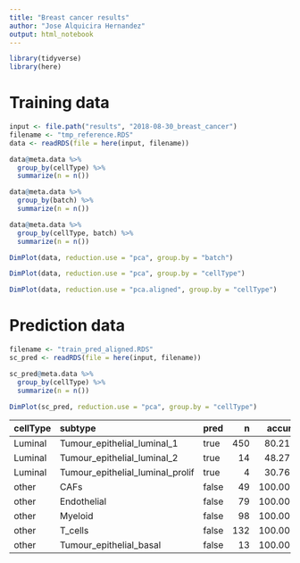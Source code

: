 ```yaml
---
title: "Breast cancer results"
author: "Jose Alquicira Hernandez"
output: html_notebook
---
```



```r
library(tidyverse)
library(here)
```

# Training data


```r
input <- file.path("results", "2018-08-30_breast_cancer")
filename <- "tmp_reference.RDS"
data <- readRDS(file = here(input, filename))
```


```r
data@meta.data %>% 
  group_by(cellType) %>% 
  summarize(n = n())
```


```r
data@meta.data %>% 
  group_by(batch) %>% 
  summarize(n = n())
```

```r
data@meta.data %>% 
  group_by(cellType, batch) %>% 
  summarize(n = n())
```


```r
DimPlot(data, reduction.use = "pca", group.by = "batch")
```


```r
DimPlot(data, reduction.use = "pca", group.by = "cellType")
```


```r
DimPlot(data, reduction.use = "pca.aligned", group.by = "cellType")
```

# Prediction data


```r
filename <- "train_pred_aligned.RDS"
sc_pred <- readRDS(file = here(input, filename))
```


```r
sc_pred@meta.data %>% 
  group_by(cellType) %>% 
  summarize(n = n()) 
```





```r
DimPlot(sc_pred, reduction.use = "pca", group.by = "cellType")
```


|cellType |subtype                          |pred  |   n|  accuracy| total|
|:--------|:--------------------------------|:-----|---:|---------:|-----:|
|Luminal  |Tumour_epithelial_luminal_1      |true  | 450|  80.21390|   561|
|Luminal  |Tumour_epithelial_luminal_2      |true  |  14|  48.27586|    29|
|Luminal  |Tumour_epithelial_luminal_prolif |true  |   4|  30.76923|    13|
|other    |CAFs                             |false |  49| 100.00000|    49|
|other    |Endothelial                      |false |  79| 100.00000|    79|
|other    |Myeloid                          |false |  98| 100.00000|    98|
|other    |T_cells                          |false | 132| 100.00000|   132|
|other    |Tumour_epithelial_basal          |false |  13| 100.00000|    13|
